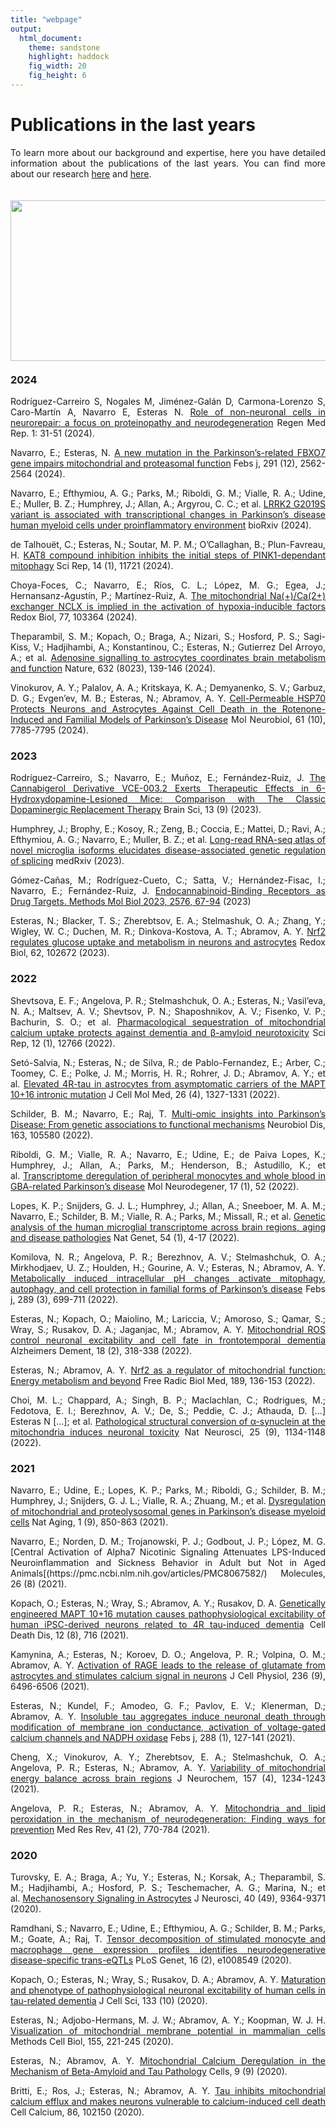 ```yaml
---
title: "webpage"
output: 
  html_document:
    theme: sandstone
    highlight: haddock
    fig_width: 20
    fig_height: 6
---
```


```{=html}
<style type="text/css">
.title {
  display: none;
}

main-container {
  max-width: 1800px;
  margin-left: auto;
  margin-right: auto;
}

body {
text-align: justify
}

</style>
```
# **Publications in the last years**
To learn more about our background and expertise, here you have detailed information about the publications of the last years. You can find more about our research [here](https://www.webofscience.com/wos/author/record/AEQ-2789-2022) and [here](https://www.researchgate.net/profile/Noemi-Esteras).

<img style="float: left; vertical-align:left;margin:20px 0px" height=257 width=860 src="images/papers.jpg"> </a>

### **2024**

<brk>

Rodríguez-Carreiro S, Nogales M, Jiménez-Galán D, Carmona-Lorenzo S, Caro-Martín A, Navarro E, Esteras N. [Role of non-neuronal cells in neurorepair: a focus on proteinopathy and neurodegeneration](https://journals.lww.com/rmr/fulltext/2024/01010/role_of_non_neuronal_cells_in_neurorepair__a_focus.4.aspx) Regen Med Rep. 1: 31-51 (2024).

<brk>

Navarro, E.; Esteras, N. [A new mutation in the Parkinson's-related FBXO7 gene impairs mitochondrial and proteasomal function](https://febs.onlinelibrary.wiley.com/doi/epdf/10.1111/febs.17155) Febs j, 291 (12), 2562-2564 (2024).

<brk>

Navarro, E.; Efthymiou, A. G.; Parks, M.; Riboldi, G. M.; Vialle, R. A.; Udine, E.; Muller, B. Z.; Humphrey, J.; Allan, A.; Argyrou, C. C.; et al. [LRRK2 G2019S variant is associated with transcriptional changes in Parkinson's disease human myeloid cells under proinflammatory environment](https://www.biorxiv.org/content/10.1101/2024.05.27.594821v1) bioRxiv (2024). 

<brk>

de Talhouët, C.; Esteras, N.; Soutar, M. P. M.; O'Callaghan, B.; Plun-Favreau, H. [KAT8 compound inhibition inhibits the initial steps of PINK1-dependant mitophagy](https://www.nature.com/articles/s41598-024-60602-9) Sci Rep, 14 (1), 11721 (2024). 

<brk>

Choya-Foces, C.; Navarro, E.; Ríos, C. L.; López, M. G.; Egea, J.; Hernansanz-Agustín, P.; Martínez-Ruiz, A. [The mitochondrial Na(+)/Ca(2+) exchanger NCLX is implied in the activation of hypoxia-inducible factors](https://pmc.ncbi.nlm.nih.gov/articles/PMC11470253/) Redox Biol, 77, 103364 (2024). 

<brk>

Theparambil, S. M.; Kopach, O.; Braga, A.; Nizari, S.; Hosford, P. S.; Sagi-Kiss, V.; Hadjihambi, A.; Konstantinou, C.; Esteras, N.; Gutierrez Del Arroyo, A.; et al. [Adenosine signalling to astrocytes coordinates brain metabolism and function](https://pmc.ncbi.nlm.nih.gov/articles/PMC11291286/) Nature, 632 (8023), 139-146 (2024). 

<brk>

Vinokurov, A. Y.; Palalov, A. A.; Kritskaya, K. A.; Demyanenko, S. V.; Garbuz, D. G.; Evgen'ev, M. B.; Esteras, N.; Abramov, A. Y. [Cell-Permeable HSP70 Protects Neurons and Astrocytes Against Cell Death in the Rotenone-Induced and Familial Models of Parkinson's Disease](https://pmc.ncbi.nlm.nih.gov/articles/PMC11415435/) Mol Neurobiol, 61 (10), 7785-7795 (2024). 

<brk>
<brk>
<brk>

### **2023**

<brk>

Rodríguez-Carreiro, S.; Navarro, E.; Muñoz, E.; Fernández-Ruiz, J. [The Cannabigerol Derivative VCE-003.2 Exerts Therapeutic Effects in 6-Hydroxydopamine-Lesioned Mice: Comparison with The Classic Dopaminergic Replacement Therapy](https://www.mdpi.com/2076-3425/13/9/1272) Brain Sci, 13 (9) (2023). 

<brk>

Humphrey, J.; Brophy, E.; Kosoy, R.; Zeng, B.; Coccia, E.; Mattei, D.; Ravi, A.; Efthymiou, A. G.; Navarro, E.; Muller, B. Z.; et al. [Long-read RNA-seq atlas of novel microglia isoforms elucidates disease-associated genetic regulation of splicing](https://pmc.ncbi.nlm.nih.gov/articles/PMC10705658/) medRxiv (2023). 

<brk>

Gómez-Cañas, M.; Rodríguez-Cueto, C.; Satta, V.; Hernández-Fisac, I.; Navarro, E.; Fernández-Ruiz, J. [Endocannabinoid-Binding Receptors as Drug Targets. Methods Mol Biol 2023, 2576, 67-94](https://link.springer.com/protocol/10.1007/978-1-0716-2728-0_6) (2023)

<brk>

Esteras, N.; Blacker, T. S.; Zherebtsov, E. A.; Stelmashuk, O. A.; Zhang, Y.; Wigley, W. C.; Duchen, M. R.; Dinkova-Kostova, A. T.; Abramov, A. Y. [Nrf2 regulates glucose uptake and metabolism in neurons and astrocytes](https://pmc.ncbi.nlm.nih.gov/articles/PMC10034142/) Redox Biol, 62, 102672 (2023). 

<brk>
<brk>
<brk>

### **2022**

<brk>

Shevtsova, E. F.; Angelova, P. R.; Stelmashchuk, O. A.; Esteras, N.; Vasil'eva, N. A.; Maltsev, A. V.; Shevtsov, P. N.; Shaposhnikov, A. V.; Fisenko, V. P.; Bachurin, S. O.; et al. [Pharmacological sequestration of mitochondrial calcium uptake protects against dementia and β-amyloid neurotoxicity](https://pmc.ncbi.nlm.nih.gov/articles/PMC9329451/) Sci Rep, 12 (1), 12766 (2022). 

<brk>

Setó-Salvia, N.; Esteras, N.; de Silva, R.; de Pablo-Fernandez, E.; Arber, C.; Toomey, C. E.; Polke, J. M.; Morris, H. R.; Rohrer, J. D.; Abramov, A. Y.; et al. [Elevated 4R-tau in astrocytes from asymptomatic carriers of the MAPT 10+16 intronic mutation](https://europepmc.org/article/pmc/8831975) J Cell Mol Med, 26 (4), 1327-1331 (2022). 

<brk>

Schilder, B. M.; Navarro, E.; Raj, T. [Multi-omic insights into Parkinson's Disease: From genetic associations to functional mechanisms](https://pmc.ncbi.nlm.nih.gov/articles/PMC10101343/) Neurobiol Dis, 163, 105580 (2022). 

<brk>

Riboldi, G. M.; Vialle, R. A.; Navarro, E.; Udine, E.; de Paiva Lopes, K.; Humphrey, J.; Allan, A.; Parks, M.; Henderson, B.; Astudillo, K.; et al. [Transcriptome deregulation of peripheral monocytes and whole blood in GBA-related Parkinson's disease](https://pmc.ncbi.nlm.nih.gov/articles/PMC9386994/) Mol Neurodegener, 17 (1), 52 (2022). 

<brk>

Lopes, K. P.; Snijders, G. J. L.; Humphrey, J.; Allan, A.; Sneeboer, M. A. M.; Navarro, E.; Schilder, B. M.; Vialle, R. A.; Parks, M.; Missall, R.; et al. [Genetic analysis of the human microglial transcriptome across brain regions, aging and disease pathologies](https://pmc.ncbi.nlm.nih.gov/articles/PMC9245609/) Nat Genet, 54 (1), 4-17 (2022). 

<brk>

Komilova, N. R.; Angelova, P. R.; Berezhnov, A. V.; Stelmashchuk, O. A.; Mirkhodjaev, U. Z.; Houlden, H.; Gourine, A. V.; Esteras, N.; Abramov, A. Y. [Metabolically induced intracellular pH changes activate mitophagy, autophagy, and cell protection in familial forms of Parkinson's disease](https://febs.onlinelibrary.wiley.com/doi/10.1111/febs.16198) Febs j, 289 (3), 699-711 (2022). 

<brk>

Esteras, N.; Kopach, O.; Maiolino, M.; Lariccia, V.; Amoroso, S.; Qamar, S.; Wray, S.; Rusakov, D. A.; Jaganjac, M.; Abramov, A. Y. [Mitochondrial ROS control neuronal excitability and cell fate in frontotemporal dementia](https://alz-journals.onlinelibrary.wiley.com/doi/10.1002/alz.12394) Alzheimers Dement, 18 (2), 318-338 (2022). 

<brk>

Esteras, N.; Abramov, A. Y. [Nrf2 as a regulator of mitochondrial function: Energy metabolism and beyond](https://www.sciencedirect.com/science/article/pii/S0891584922004968?via%3Dihub) Free Radic Biol Med, 189, 136-153 (2022). 

<brk>

Choi, M. L.; Chappard, A.; Singh, B. P.; Maclachlan, C.; Rodrigues, M.; Fedotova, E. I.; Berezhnov, A. V.; De, S.; Peddie, C. J.; Athauda, D. […] Esteras N […]; et al. [Pathological structural conversion of α-synuclein at the mitochondria induces neuronal toxicity](https://pmc.ncbi.nlm.nih.gov/articles/PMC9448679/) Nat Neurosci, 25 (9), 1134-1148 (2022). 

<brk>
<brk>
<brk>

### **2021**

<brk>

Navarro, E.; Udine, E.; Lopes, K. P.; Parks, M.; Riboldi, G.; Schilder, B. M.; Humphrey, J.; Snijders, G. J. L.; Vialle, R. A.; Zhuang, M.; et al. [Dysregulation of mitochondrial and proteolysosomal genes in Parkinson's disease myeloid cells](https://pmc.ncbi.nlm.nih.gov/articles/PMC8728893/) Nat Aging, 1 (9), 850-863 (2021). 

<brk>

Navarro, E.; Norden, D. M.; Trojanowski, P. J.; Godbout, J. P.; López, M. G. [Central Activation of Alpha7 Nicotinic Signaling Attenuates LPS-Induced Neuroinflammation and Sickness Behavior in Adult but Not in Aged Animals[(https://pmc.ncbi.nlm.nih.gov/articles/PMC8067582/) Molecules, 26 (8) (2021). 

<brk>

Kopach, O.; Esteras, N.; Wray, S.; Abramov, A. Y.; Rusakov, D. A. [Genetically engineered MAPT 10+16 mutation causes pathophysiological excitability of human iPSC-derived neurons related to 4R tau-induced dementia](https://www.nature.com/articles/s41419-021-04007-w) Cell Death Dis, 12 (8), 716 (2021). 

<brk>

Kamynina, A.; Esteras, N.; Koroev, D. O.; Angelova, P. R.; Volpina, O. M.; Abramov, A. Y. [Activation of RAGE leads to the release of glutamate from astrocytes and stimulates calcium signal in neurons](https://pmc.ncbi.nlm.nih.gov/articles/PMC8651009/) J Cell Physiol, 236 (9), 6496-6506 (2021). 

<brk>

Esteras, N.; Kundel, F.; Amodeo, G. F.; Pavlov, E. V.; Klenerman, D.; Abramov, A. Y. [Insoluble tau aggregates induce neuronal death through modification of membrane ion conductance, activation of voltage-gated calcium channels and NADPH oxidase](https://febs.onlinelibrary.wiley.com/doi/10.1111/febs.15340) Febs j, 288 (1), 127-141 (2021). 

<brk>

Cheng, X.; Vinokurov, A. Y.; Zherebtsov, E. A.; Stelmashchuk, O. A.; Angelova, P. R.; Esteras, N.; Abramov, A. Y. [Variability of mitochondrial energy balance across brain regions](https://onlinelibrary.wiley.com/doi/10.1111/jnc.15239) J Neurochem, 157 (4), 1234-1243 (2021). 

<brk>

Angelova, P. R.; Esteras, N.; Abramov, A. Y. [Mitochondria and lipid peroxidation in the mechanism of neurodegeneration: Finding ways for prevention](https://onlinelibrary.wiley.com/doi/10.1002/med.21712) Med Res Rev, 41 (2), 770-784 (2021). 

<brk>
<brk>
<brk>


### **2020**

<brk>

Turovsky, E. A.; Braga, A.; Yu, Y.; Esteras, N.; Korsak, A.; Theparambil, S. M.; Hadjihambi, A.; Hosford, P. S.; Teschemacher, A. G.; Marina, N.; et al. [Mechanosensory Signaling in Astrocytes](https://pmc.ncbi.nlm.nih.gov/articles/PMC7724146/) J Neurosci, 40 (49), 9364-9371 (2020). 

<brk>

Ramdhani, S.; Navarro, E.; Udine, E.; Efthymiou, A. G.; Schilder, B. M.; Parks, M.; Goate, A.; Raj, T. [Tensor decomposition of stimulated monocyte and macrophage gene expression profiles identifies neurodegenerative disease-specific trans-eQTLs](https://journals.plos.org/plosgenetics/article?id=10.1371/journal.pgen.1008549) PLoS Genet, 16 (2), e1008549 (2020).

<brk>

Kopach, O.; Esteras, N.; Wray, S.; Rusakov, D. A.; Abramov, A. Y. [Maturation and phenotype of pathophysiological neuronal excitability of human cells in tau-related dementia](https://pmc.ncbi.nlm.nih.gov/articles/PMC7272359/) J Cell Sci, 133 (10) (2020). 

<brk>

Esteras, N.; Adjobo-Hermans, M. J. W.; Abramov, A. Y.; Koopman, W. J. H. [Visualization of mitochondrial membrane potential in mammalian cells](https://www.sciencedirect.com/science/article/abs/pii/S0091679X19301207?via%3Dihub) Methods Cell Biol, 155, 221-245 (2020).

Esteras, N.; Abramov, A. Y. [Mitochondrial Calcium Deregulation in the Mechanism of Beta-Amyloid and Tau Pathology](https://pmc.ncbi.nlm.nih.gov/articles/PMC7564294/) Cells, 9 (9) (2020). 

<brk>

Britti, E.; Ros, J.; Esteras, N.; Abramov, A. Y. [Tau inhibits mitochondrial calcium efflux and makes neurons vulnerable to calcium-induced cell death](https://www.sciencedirect.com/science/article/pii/S0143416019302192?via%3Dihub) Cell Calcium, 86, 102150 (2020). 

